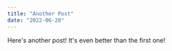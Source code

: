 ---
title: "Another Post"
date: "2022-06-28"
---

Here's another post! It's even better than the first one!